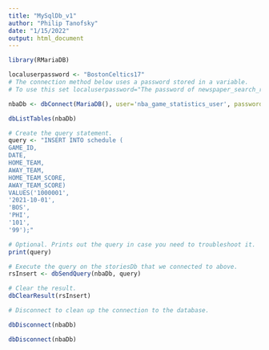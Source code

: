 ```yaml
---
title: "MySqlDb_v1"
author: "Philip Tanofsky"
date: "1/15/2022"
output: html_document
---
```





```r
library(RMariaDB)

localuserpassword <- "BostonCeltics17"
# The connection method below uses a password stored in a variable.
# To use this set localuserpassword="The password of newspaper_search_results_user"

nbaDb <- dbConnect(MariaDB(), user='nba_game_statistics_user', password=localuserpassword, dbname='nba_game_statistics', host='localhost')

dbListTables(nbaDb)

# Create the query statement.
query <- "INSERT INTO schedule (
GAME_ID,
DATE,
HOME_TEAM,
AWAY_TEAM,
HOME_TEAM_SCORE,
AWAY_TEAM_SCORE)
VALUES('1000001',
'2021-10-01',
'BOS',
'PHI',
'101',
'99');"

# Optional. Prints out the query in case you need to troubleshoot it.
print(query)

# Execute the query on the storiesDb that we connected to above.
rsInsert <- dbSendQuery(nbaDb, query)

# Clear the result.
dbClearResult(rsInsert)

# Disconnect to clean up the connection to the database.

dbDisconnect(nbaDb)
```

```r
dbDisconnect(nbaDb)
```

```r

```

```r

```

```r

```

```r

```

```r

```
